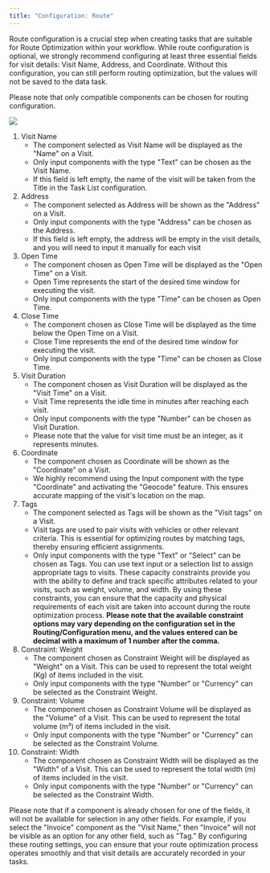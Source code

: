 ```yaml
---
title: "Configuration: Route"
---
```


Route configuration is a crucial step when creating tasks that are suitable for Route Optimization within your workflow. While route configuration is optional, we strongly recommend configuring at least three essential fields for visit details: Visit Name, Address, and Coordinate. Without this configuration, you can still perform routing optimization, but the values will not be saved to the data task.

Please note that only compatible components can be chosen for routing configuration.

![](https://t3837933.p.clickup-attachments.com/t3837933/2e23f8fc-8210-4741-8d93-e517017c92af/10.png)

1. Visit Name
   - The component selected as Visit Name will be displayed as the "Name" on a Visit.
   - Only input components with the type "Text" can be chosen as the Visit Name.
   - If this field is left empty, the name of the visit will be taken from the Title in the Task List configuration.
2. Address
   - The component selected as Address will be shown as the "Address" on a Visit.
   - Only input components with the type "Address" can be chosen as the Address.
   - If this field is left empty, the address will be empty in the visit details, and you will need to input it manually for each visit
3. Open Time
   - The component chosen as Open Time will be displayed as the "Open Time" on a Visit.
   - Open Time represents the start of the desired time window for executing the visit.
   - Only input components with the type "Time" can be chosen as Open Time.
4. Close Time
   - The component chosen as Close Time will be displayed as the time below the Open Time on a Visit.
   - Close Time represents the end of the desired time window for executing the visit.
   - Only input components with the type "Time" can be chosen as Close Time.
5. Visit Duration
   - The component chosen as Visit Duration will be displayed as the "Visit Time" on a Visit.
   - Visit Time represents the idle time in minutes after reaching each visit.
   - Only input components with the type "Number" can be chosen as Visit Duration.
   - Please note that the value for visit time must be an integer, as it represents minutes.
6. Coordinate
   - The component chosen as Coordinate will be shown as the "Coordinate" on a Visit.
   - We highly recommend using the Input component with the type "Coordinate" and activating the "Geocode" feature. This ensures accurate mapping of the visit's location on the map.
7. Tags
   - The component selected as Tags will be shown as the "Visit tags" on a Visit.
   - Visit tags are used to pair visits with vehicles or other relevant criteria. This is essential for optimizing routes by matching tags, thereby ensuring efficient assignments.
   - Only input components with the type "Text" or "Select" can be chosen as Tags. You can use text input or a selection list to assign appropriate tags to visits. These capacity constraints provide you with the ability to define and track specific attributes related to your visits, such as weight, volume, and width. By using these constraints, you can ensure that the capacity and physical requirements of each visit are taken into account during the route optimization process. **Please note that the available constraint options may vary depending on the configuration set in the Routing/Configuration menu, and the values entered can be decimal with a maximum of 1 number after the comma.**
1. Constraint: Weight
   - The component chosen as Constraint Weight will be displayed as "Weight" on a Visit. This can be used to represent the total weight (Kg) of items included in the visit.
   - Only input components with the type "Number" or "Currency" can be selected as the Constraint Weight.
2. Constraint: Volume
   - The component chosen as Constraint Volume will be displayed as the "Volume" of a Visit. This can be used to represent the total volume (m³) of items included in the visit.
   - Only input components with the type "Number" or "Currency" can be selected as the Constraint Volume.
3. Constraint: Width
   - The component chosen as Constraint Width will be displayed as the "Width" of a Visit. This can be used to represent the total width (m) of items included in the visit.
   - Only input components with the type "Number" or "Currency" can be selected as the Constraint Width.

Please note that if a component is already chosen for one of the fields, it will not be available for selection in any other fields. For example, if you select the "Invoice" component as the "Visit Name," then "Invoice" will not be visible as an option for any other field, such as "Tag." By configuring these routing settings, you can ensure that your route optimization process operates smoothly and that visit details are accurately recorded in your tasks.